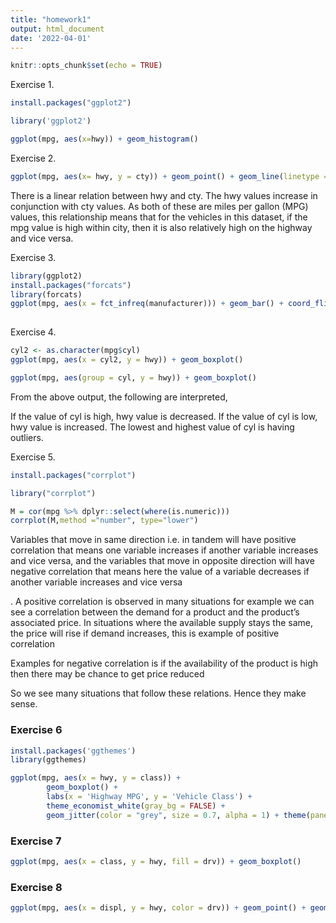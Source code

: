 ```yaml
---
title: "homework1"
output: html_document
date: '2022-04-01'
---
```


```r
knitr::opts_chunk$set(echo = TRUE)
```

Exercise 1.

```r
install.packages("ggplot2")
```
```r
library('ggplot2')
```

```r
ggplot(mpg, aes(x=hwy)) + geom_histogram()
```
Exercise 2.

```r
ggplot(mpg, aes(x= hwy, y = cty)) + geom_point() + geom_line(linetype = "dashed")
```

There is a linear relation between hwy and cty. The hwy values increase in conjunction with cty values. As both of these are miles per gallon (MPG) values, this relationship means that for the vehicles in this dataset, if the mpg value is high within city, then it is also relatively high on the highway and vice versa.

Exercise 3.
```r
library(ggplot2)
install.packages("forcats")
library(forcats)
ggplot(mpg, aes(x = fct_infreq(manufacturer))) + geom_bar() + coord_flip() + labs(x = "count")
       
```

Exercise 4.
```r

cyl2 <- as.character(mpg$cyl)
ggplot(mpg, aes(x = cyl2, y = hwy)) + geom_boxplot()

ggplot(mpg, aes(group = cyl, y = hwy)) + geom_boxplot()

```
From the above output, the following are interpreted,

If the value of cyl is high, hwy value is decreased.
If the value of cyl is low, hwy value is increased.
The lowest and highest value of cyl is having outliers.



Exercise 5. 

```r
install.packages("corrplot")

library("corrplot")

M = cor(mpg %>% dplyr::select(where(is.numeric)))
corrplot(M,method ="number", type="lower")

```


Variables that move in same direction i.e. in tandem will have positive correlation that means one variable increases if another variable increases and vice versa, and the variables that move in opposite direction will have negative correlation that means here the value of a variable decreases if another variable increases and vice versa

. A positive correlation is observed in many situations for example we can see a correlation between the demand for a product and the product's associated price. In situations where the available supply stays the same, the price will rise if demand increases, this is example of positive correlation

Examples for negative correlation is if the availability of the product is high then there may be chance to get price reduced

So we see many situations that follow these relations. Hence they make sense.


### Exercise 6
```r
install.packages('ggthemes')
library(ggthemes)

ggplot(mpg, aes(x = hwy, y = class)) + 
        geom_boxplot() +
        labs(x = 'Highway MPG', y = 'Vehicle Class') +
        theme_economist_white(gray_bg = FALSE) +
        geom_jitter(color = "grey", size = 0.7, alpha = 1) + theme(panel.grid.major.x = element_line(colour = 'grey'))
```

### Exercise 7

```r

ggplot(mpg, aes(x = class, y = hwy, fill = drv)) + geom_boxplot()

```



### Exercise 8
```r
ggplot(mpg, aes(x = displ, y = hwy, color = drv)) + geom_point() + geom_smooth(aes(linetype = drv), color = 'blue', se = FALSE)
```

